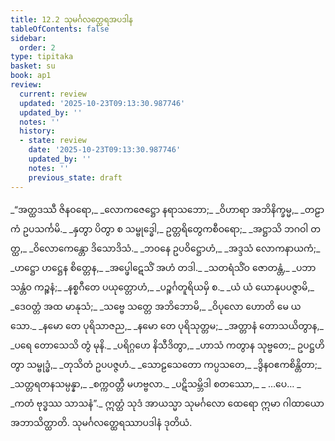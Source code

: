 ```yaml
---
title: 12.2 သုမင်္ဂလတ္ထေရအပဒါန
tableOfContents: false
sidebar:
  order: 2
type: tipitaka
basket: su
book: ap1
review:
  current: review
  updated: '2025-10-23T09:13:30.987746'
  updated_by: ''
  notes: ''
  history:
  - state: review
    date: '2025-10-23T09:13:30.987746'
    updated_by: ''
    notes: ''
    previous_state: draft
---
```



<ReviewStatus review={frontmatter.review} showDetails={true} />

<HypothesisAnnotation frontmatter={frontmatter} />

<DynamicBreadcrumb />

<Division number="11" book="ap1" e="ch" v="20" p="162">

<Paragraph number="1953" type="verses" book="ap1">
_“အတ္ထဒဿီ ဇိနဝရော,_  
_လောကဇေဋ္ဌော နရာသဘော;_  
_ဝိဟာရာ အဘိနိက္ခမ္မ,_  
_တဠာကံ ဥပသင်္ကမိ._  

</Paragraph>

</Division>
<Division number="12" book="ap1" e="ch" v="20" p="162">

<Paragraph number="1954" type="verses" book="ap1">
_နှတွာ ပိတွာ စ သမ္ဗုဒ္ဓေါ,_  
ဥတ္တရိတွေကစီဝရော;_  
_အဋ္ဌာသိ ဘဂဝါ တတ္ထ,_  
_ဝိလောကေန္တော ဒိသောဒိသံ._  

</Paragraph>

</Division>
<Division number="13" book="ap1" e="ch" v="20" p="162">

<Paragraph number="1955" type="verses" book="ap1">
_ဘဝနေ ဥပဝိဋ္ဌောဟံ,_  
_အဒ္ဒသံ လောကနာယကံ;_  
_ဟဋ္ဌော ဟဋ္ဌေန စိတ္တေန,_  
_အပ္ဖေါဋေသိံ အဟံ တဒါ._  

</Paragraph>

</Division>
<Division number="14" book="ap1" e="ch" v="20" p="162">

<Paragraph number="1956" type="verses" book="ap1">
_သတရံသိံဝ ဇောတန္တံ,_  
_ပဘာသန္တံဝ ကဉ္စနံ;_  
_နစ္စဂီတေ ပယုတ္တောဟံ,_  
_ပဉ္စင်္ဂတူရိယမှိ စ._  

</Paragraph>

</Division>
<Division number="15" book="ap1" e="ch" v="20" p="162">

<Paragraph number="1957" type="verses" book="ap1">
_ယံ ယံ ယောနုပပဇ္ဇာမိ,_  
_ဒေဝတ္တံ အထ မာနုသံ;_  
_သဗ္ဗေ သတ္တေ အဘိဘောမိ,_  
_ဝိပုလော ဟောတိ မေ ယသော._  

</Paragraph>

</Division>
<Division number="16" book="ap1" e="ch" v="20" p="162">

<Paragraph number="1958" type="verses" book="ap1">
_နမော တေ ပုရိသာဇည,_  
_နမော တေ ပုရိသုတ္တမ;_  
_အတ္တာနံ တောသယိတွာန,_  
_ပရေ တောသေသိ တွံ မုနိ._  

</Paragraph>

</Division>
<Division number="17" book="ap1" e="ch" v="20" p="162">

<Paragraph number="1959" type="verses" book="ap1">
_ပရိဂ္ဂဟေ နိသီဒိတွာ,_  
_ဟာသံ ကတွာန သုဗ္ဗတေ;_  
ဥပဋ္ဌဟိတွာ သမ္ဗုဒ္ဓံ,_  
_တုသိတံ ဥပပဇ္ဇဟံ._  

</Paragraph>

</Division>
<Division number="18" book="ap1" e="ch" v="20" p="162">

<Paragraph number="1960" type="verses" book="ap1">
_သောဠသေတော ကပ္ပသတေ,_  
_ဒွိနဝဧကစိန္တိတာ;_  
_သတ္တရတနသမ္ပန္နာ,_  
_စက္ကဝတ္တီ မဟဗ္ဗလာ._  

</Paragraph>

</Division>
<Division number="19" book="ap1" e="ch" v="20" p="162">

<Paragraph number="1961" type="verses" book="ap1">
_ပဋိသမ္ဘိဒါ စတဿော,_  
_ …ပေ… _  
_ကတံ ဗုဒ္ဓဿ သာသနံ”._  

</Paragraph>

<Paragraph number="1962" book="ap1">
ဣတ္ထံ သုဒံ အာယသ္မာ သုမင်္ဂလော ထေရော ဣမာ ဂါထာယော အဘာသိတ္ထာတိ.

</Paragraph>
</Division>

<Paragraph number="1963" type="center" book="ap1">
သုမင်္ဂလတ္ထေရဿာပဒါနံ ဒုတိယံ.
</Paragraph>